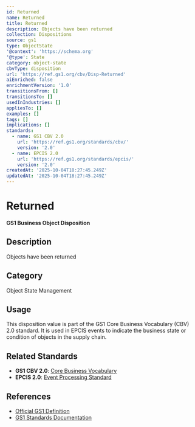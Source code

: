 ```yaml
---
id: Returned
name: Returned
title: Returned
description: Objects have been returned
collection: Dispositions
source: gs1
type: ObjectState
'@context': 'https://schema.org'
'@type': State
category: object-state
cbvType: disposition
url: 'https://ref.gs1.org/cbv/Disp-Returned'
aiEnriched: false
enrichmentVersion: '1.0'
transitionsFrom: []
transitionsTo: []
usedInIndustries: []
appliesTo: []
examples: []
tags: []
implications: []
standards:
  - name: GS1 CBV 2.0
    url: 'https://ref.gs1.org/standards/cbv/'
    version: '2.0'
  - name: EPCIS 2.0
    url: 'https://ref.gs1.org/standards/epcis/'
    version: '2.0'
createdAt: '2025-10-04T18:27:45.249Z'
updatedAt: '2025-10-04T18:27:45.249Z'
---
```

# Returned

**GS1 Business Object Disposition**

## Description

Objects have been returned

## Category

Object State Management

## Usage

This disposition value is part of the GS1 Core Business Vocabulary (CBV) 2.0 standard. It is used in EPCIS events to indicate the business state or condition of objects in the supply chain.

## Related Standards

- **GS1 CBV 2.0**: [Core Business Vocabulary](https://ref.gs1.org/standards/cbv/)
- **EPCIS 2.0**: [Event Processing Standard](https://ref.gs1.org/standards/epcis/)

## References

- [Official GS1 Definition](https://ref.gs1.org/cbv/Disp-Returned)
- [GS1 Standards Documentation](https://www.gs1.org/standards)
